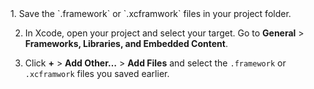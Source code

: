 <PlatformWrapper platform="ios">
1.  Save the `.framework` or `.xcframwork` files in your project folder.

2.  In Xcode, open your project and select your target. Go to **General** > **Frameworks, Libraries, and Embedded Content**.

3.  Click **+** > **Add Other…** > **Add Files** and select the `.framework` or `.xcframwork` files you saved earlier.

</PlatformWrapper>
